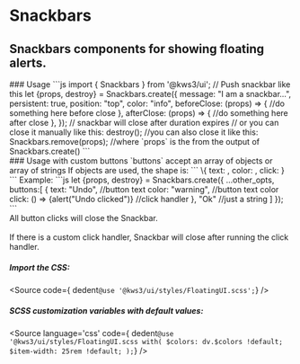 
<Version />

# Snackbars
## Snackbars components for showing floating alerts.

<Meta of={Stories} />
<Canvas />
<Controls />

<div className="columns">
  <div className="column is-6">
  ### Usage
  ```js
  import { Snackbars } from '@kws3/ui';
  // Push snackbar like this
  let {props, destroy} = Snackbars.create({
    message: "I am a snackbar...",
    persistent: true,
    position: "top",
    color: "info",
    beforeClose: (props) => {
      //do something here before close
    },
    afterClose: (props) => {
      //do something here after close
    },
  });
  // snackbar will close after duration expires
  // or you can close it manually like this:
  destroy();
  //you can also close it like this:
  Snackbars.remove(props);
  //where `props` is the from the output of Snackbars.create()
  ```
  </div>
  <div className="column is-6">
    ### Usage with custom buttons
    `buttons` accept an array of objects or array of strings
    If objects are used, the shape is:
    ```
    \{
      text: <string>,
      color: <string>,
      click: <function>
    }
    ```
    Example:
    ```js
      let {props, destroy} = Snackbars.create({
        ...other_opts,
        buttons:[
          {
            text: "Undo", //button text
            color: "warning", //button text color
            click: () => {alert("Undo clicked")} //click handler
          },
          "Ok" //just a string
        ]
      });
    ```
    <div className="notification is-info is-light">
      All button clicks will close the Snackbar.<br></br>
      If there is a custom click handler, Snackbar will close after running the click handler.
    </div>
  </div>
</div>


##### Import the CSS:
<Source
  code={ dedent`@use '@kws3/ui/styles/FloatingUI.scss';`}
/>

##### SCSS customization variables with default values:
<Source
  language='css'
  code={ dedent`
    @use '@kws3/ui/styles/FloatingUI.scss with(
      $colors: dv.$colors !default;
      $item-width: 25rem !default;
    );
  `}
/>